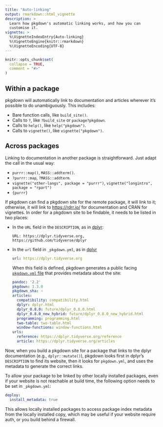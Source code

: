 ```yaml
---
title: "Auto-linking"
output: rmarkdown::html_vignette
description: >
  Learn how pkgdown's automatic linking works, and how you can 
  customise it.
vignette: >
  %\VignetteIndexEntry{Auto-linking}
  %\VignetteEngine{knitr::rmarkdown}
  %\VignetteEncoding{UTF-8}
---
```


```r
knitr::opts_chunk$set(
  collapse = TRUE,
  comment = "#>"
)
```

## Within a package

pkgdown will automatically link to documentation and articles wherever it's possible to do unambiguously. This includes:

* Bare function calls, like `build_site()`.
* Calls to `?`, like `?build_site` or `package?pkgdown`.
* Calls to `help()`, like `help("pkgdown")`.
* Calls to `vignette()`, like `vignette("pkgdown")`.

## Across packages

Linking to documentation in another package is straightforward. Just adapt the call in the usual way:

* `purrr::map()`, `MASS::addterm()`.
* `?purrr::map`, `?MASS::addterm`.
* `vignette("other-langs", package = "purrr")`, `vignette("longintro", package = "rpart")`
* `{purrr}`

If pkgdown can find a pkgdown site for the remote package, it will link to it; otherwise, it will link to <https://rdrr.io/> for documentation and CRAN for vignettes. In order for a pkgdown site to be findable, it needs to be listed in two places:

*   In the `URL` field in the `DESCRIPTION`, as in
    [dplyr](https://github.com/tidyverse/dplyr/blob/85faf79c1fd74f4b4f95319e5be6a124a8075502/DESCRIPTION#L15):
  
    ```
    URL: https://dplyr.tidyverse.org, https://github.com/tidyverse/dplyr
    ```

*   In the `url` field in `_pkgdown.yml`, as in 
    [dplyr](https://github.com/tidyverse/dplyr/blob/master/_pkgdown.yml#L1)
    
    ```yaml
    url: https://dplyr.tidyverse.org
    ```
    
    When this field is defined, pkgdown generates a public facing
    [`pkgdown.yml` file](https://dplyr.tidyverse.org/pkgdown.yml) that provides
    metadata about the site:
    
    ```yaml
    pandoc: '2.2'
    pkgdown: 1.3.0
    pkgdown_sha: ~
    articles:
      compatibility: compatibility.html
      dplyr: dplyr.html
      dplyr_0.8.0: future/dplyr_0.8.0.html
      dplyr_0.8.0_new_hybrid: future/dplyr_0.8.0_new_hybrid.html
      programming: programming.html
      two-table: two-table.html
      window-functions: window-functions.html
    urls:
      reference: https://dplyr.tidyverse.org/reference
      article: https://dplyr.tidyverse.org/articles
    ```

Now, when you build a pkgdown site for a package that links to the dplyr documentation (e.g., `dplyr::mutate()`), pkgdown looks first in dplyr's `DESCRIPTION` to find its website, then it looks for `pkgdown.yml`, and uses the metadata to generate the correct links.

To allow your package to be linked by other locally installed packages, even if your website is not reachable at build time, the following option needs to be set in `_pkgdown.yml`:

```yaml
deploy:
  install_metadata: true
```

This allows locally installed packages to access package index metadata from the locally installed copy, which may be useful
if your website require auth, or you build behind a firewall.
